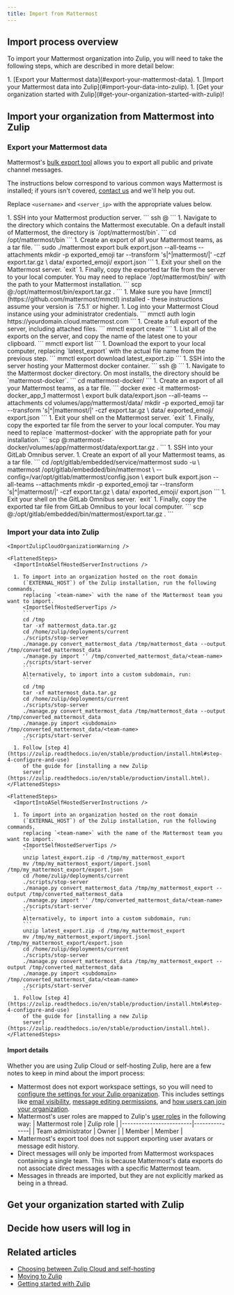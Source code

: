 ```yaml
---
title: Import from Mattermost
---
```



<ImportWorkspaceToZulip />

## Import process overview

To import your Mattermost organization into Zulip, you will need to take the
following steps, which are described in more detail below:

<Steps>
  1. [Export your Mattermost data](#export-your-mattermost-data).
  1. [Import your Mattermost data into Zulip](#import-your-data-into-zulip).
  1. [Get your organization started with Zulip](#get-your-organization-started-with-zulip)!
</Steps>

## Import your organization from Mattermost into Zulip

### Export your Mattermost data

Mattermost's [bulk export tool](https://docs.mattermost.com/manage/bulk-export-tool.html)
allows you to export all public and private channel messages.

The instructions below correspond to various common ways Mattermost is installed; if
yours isn't covered, [contact us](/help/contact-support) and we'll help you out.

Replace `<username>` and `<server_ip>` with the appropriate values below.

<Tabs>
  <TabItem label="Default installation">
    <Steps>
      1. SSH into your Mattermost production server.
         ```
         ssh <username>@<server_ip>
         ```
      1. Navigate to the directory which contains the Mattermost executable.
         On a default install of Mattermost, the directory is `/opt/mattermost/bin`.
         ```
         cd /opt/mattermost/bin
         ```
      1. Create an export of all your Mattermost teams, as a tar file.
         ```
         sudo ./mattermost export bulk export.json --all-teams --attachments
         mkdir -p exported_emoji
         tar --transform 's|^|mattermost/|' -czf export.tar.gz \
             data/ exported_emoji/ export.json
         ```
      1. Exit your shell on the Mattermost server.
         `exit`
      1. Finally, copy the exported tar file from the server to your local
         computer.  You may need to replace `/opt/mattermost/bin/` with the
         path to your Mattermost installation.
         ```
         scp <username>@<server_ip>:/opt/mattermost/bin/export.tar.gz .
         ```
    </Steps>
  </TabItem>

  <TabItem label="Cloud instance">
    <Steps>
      1. Make sure you have [mmctl](https://github.com/mattermost/mmctl) installed - these
         instructions assume your version is `7.5.1` or higher.
      1. Log into your Mattermost Cloud instance using your administrator credentials.
         ```
         mmctl auth login https://yourdomain.cloud.mattermost.com
         ```
      1. Create a full export of the server, including attached files.
         ```
         mmctl export create
         ```
      1. List all of the exports on the server, and copy the name of the
         latest one to your clipboard.
         ```
         mmctl export list
         ```
      1. Download the export to your local computer, replacing
         `latest_export` with the actual file name from the previous step.
         ```
         mmctl export download latest_export.zip
         ```
    </Steps>
  </TabItem>

  <TabItem label="Docker">
    <Steps>
      1. SSH into the server hosting your Mattermost docker container.
         ```
         ssh <username>@<server_ip>
         ```
      1. Navigate to the Mattermost docker directory. On most installs, the
         directory should be `mattermost-docker`.
         ```
         cd mattermost-docker/
         ```
      1. Create an export of all your Mattermost teams, as a tar file.
         ```
         docker exec -it mattermost-docker_app_1 mattermost \
             export bulk data/export.json --all-teams --attachments
         cd volumes/app/mattermost/data/
         mkdir -p exported_emoji
         tar --transform 's|^|mattermost/|' -czf export.tar.gz \
             data/ exported_emoji/ export.json
         ```
      1. Exit your shell on the Mattermost server.
         `exit`
      1. Finally, copy the exported tar file from the server to your local
         computer. You may need to replace `mattermost-docker` with the
         appropriate path for your installation.
         ```
         scp <username>@<server_ip>:mattermost-docker/volumes/app/mattermost/data/export.tar.gz .
         ```
    </Steps>
  </TabItem>

  <TabItem label="GitLab Omnibus">
    <Steps>
      1. SSH into your GitLab Omnibus server.
      1. Create an export of all your Mattermost teams, as a tar file.
         ```
         cd /opt/gitlab/embedded/service/mattermost
         sudo -u \
             mattermost /opt/gitlab/embedded/bin/mattermost \
             --config=/var/opt/gitlab/mattermost/config.json \
             export bulk export.json --all-teams --attachments
         mkdir -p exported_emoji
         tar --transform 's|^|mattermost/|' -czf export.tar.gz \
             data/ exported_emoji/ export.json
         ```
      1. Exit your shell on the GitLab Omnibus server.
         `exit`
      1. Finally, copy the exported tar file from GitLab Omnibus to your local computer.
         ```
         scp <username>@<server_ip>:/opt/gitlab/embedded/bin/mattermost/export.tar.gz .
         ```
    </Steps>
  </TabItem>
</Tabs>

### Import your data into Zulip

<ImportYourDataIntoZulip />

<Tabs>
  <TabItem label="Zulip Cloud">
    <ImportIntoAZulipCloudOrganization />

    <ImportZulipCloudOrganizationWarning />
  </TabItem>

  <TabItem label="Self hosting">
    <ImportIntoASelfHostedServerDescription />

    <FlattenedSteps>
      <ImportIntoASelfHostedServerInstructions />

      1. To import into an organization hosted on the root domain
         (`EXTERNAL_HOST`) of the Zulip installation, run the following commands,
         replacing `<team-name>` with the name of the Mattermost team you want to import.
         <ImportSelfHostedServerTips />
         ```
         cd /tmp
         tar -xf mattermost_data.tar.gz
         cd /home/zulip/deployments/current
         ./scripts/stop-server
         ./manage.py convert_mattermost_data /tmp/mattermost_data --output /tmp/converted_mattermost_data
         ./manage.py import '' /tmp/converted_mattermost_data/<team-name>
         ./scripts/start-server
         ```
         Alternatively, to import into a custom subdomain, run:
         ```
         cd /tmp
         tar -xf mattermost_data.tar.gz
         cd /home/zulip/deployments/current
         ./scripts/stop-server
         ./manage.py convert_mattermost_data /tmp/mattermost_data --output /tmp/converted_mattermost_data
         ./manage.py import <subdomain> /tmp/converted_mattermost_data/<team-name>
         ./scripts/start-server
         ```
      1. Follow [step 4](https://zulip.readthedocs.io/en/stable/production/install.html#step-4-configure-and-use)
         of the guide for [installing a new Zulip
         server](https://zulip.readthedocs.io/en/stable/production/install.html).
    </FlattenedSteps>
  </TabItem>

  <TabItem label="Self hosting (cloud export)">
    <ImportIntoASelfHostedServerDescription />

    <FlattenedSteps>
      <ImportIntoASelfHostedServerInstructions />

      1. To import into an organization hosted on the root domain
         (`EXTERNAL_HOST`) of the Zulip installation, run the following commands,
         replacing `<team-name>` with the name of the Mattermost team you want to import.
         <ImportSelfHostedServerTips />
         ```
         unzip latest_export.zip -d /tmp/my_mattermost_export
         mv /tmp/my_mattermost_export/import.jsonl /tmp/my_mattermost_export/export.json
         cd /home/zulip/deployments/current
         ./scripts/stop-server
         ./manage.py convert_mattermost_data /tmp/my_mattermost_export --output /tmp/converted_mattermost_data
         ./manage.py import '' /tmp/converted_mattermost_data/<team-name>
         ./scripts/start-server
         ```
         Alternatively, to import into a custom subdomain, run:
         ```
         unzip latest_export.zip -d /tmp/my_mattermost_export
         mv /tmp/my_mattermost_export/import.jsonl /tmp/my_mattermost_export/export.json
         cd /home/zulip/deployments/current
         ./scripts/stop-server
         ./manage.py convert_mattermost_data /tmp/my_mattermost_export --output /tmp/converted_mattermost_data
         ./manage.py import <subdomain> /tmp/converted_mattermost_data/<team-name>
         ./scripts/start-server
         ```
      1. Follow [step 4](https://zulip.readthedocs.io/en/stable/production/install.html#step-4-configure-and-use)
         of the guide for [installing a new Zulip
         server](https://zulip.readthedocs.io/en/stable/production/install.html).
    </FlattenedSteps>
  </TabItem>
</Tabs>

#### Import details

Whether you are using Zulip Cloud or self-hosting Zulip, here are a few notes to
keep in mind about the import process:

* Mattermost does not export workspace settings, so you will need to [configure
  the settings for your Zulip organization](/help/customize-organization-settings).
  This includes settings like [email
  visibility](/help/configure-email-visibility),
  [message editing permissions](/help/restrict-message-editing-and-deletion),
  and [how users can join your organization](/help/restrict-account-creation).
* Mattermost's user roles are mapped to Zulip's [user
  roles](/help/user-roles) in the following way:
  | Mattermost role         | Zulip role    |
  |-------------------------|---------------|
  | Team administrator      | Owner         |
  | Member                  | Member        |
* Mattermost's export tool does not support exporting user avatars or message
  edit history.
* Direct messages will only be imported from Mattermost workspaces containing
  a single team. This is because Mattermost's data exports do not associate
  direct messages with a specific Mattermost team.
* Messages in threads are imported, but they are not explicitly marked as
  being in a thread.

## Get your organization started with Zulip

<ImportGetYourOrganizationStarted />

## Decide how users will log in

<ImportHowUsersWillLogIn />

## Related articles

* [Choosing between Zulip Cloud and self-hosting](/help/zulip-cloud-or-self-hosting)
* [Moving to Zulip](/help/moving-to-zulip)
* [Getting started with Zulip](/help/getting-started-with-zulip)
